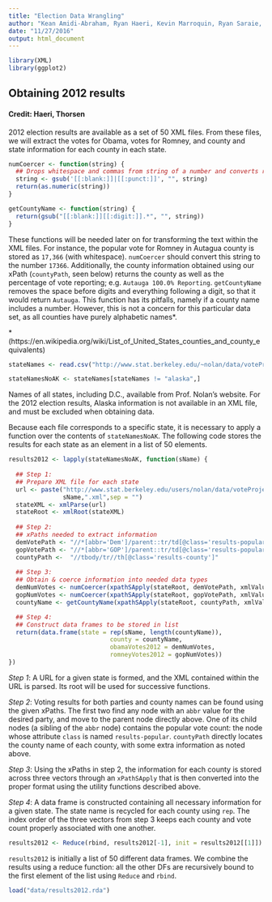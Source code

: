 ```yaml
---
title: "Election Data Wrangling"
author: "Kean Amidi-Abraham, Ryan Haeri, Kevin Marroquin, Ryan Saraie, Brian Thorsen"
date: "11/27/2016"
output: html_document
---
```


```r
library(XML)
library(ggplot2)
```

## Obtaining 2012 results
#### Credit: Haeri, Thorsen

2012 election results are available as a set of 50 XML files. From these files, we will extract the votes for Obama, votes for Romney, and county and state information for each county in each state.

```r
numCoercer <- function(string) {
  ## Drops whitespace and commas from string of a number and converts remaining digits to numeric.
  string <- gsub('[[:blank:]]|[[:punct:]]', "", string)
  return(as.numeric(string))
}

getCountyName <- function(string) {
  return(gsub("[[:blank:]][[:digit:]].*", "", string))
}
```

These functions will be needed later on for transforming the text within the XML files. For instance, the popular vote for Romney in Autagua county is stored as `   17,366` (with whitespace). `numCoercer` should convert this string to the number `17366`. Additionally, the county information obtained using our xPath (`countyPath`, seen below) returns the county as well as the percentage of vote reporting; e.g. `Autauga 100.0% Reporting`. `getCountyName` removes the space before digits and everything following a digit, so that it would return `Autauga`. This function has its pitfalls, namely if a county name includes a number. However, this is not a concern for this particular data set, as all counties have purely alphabetic names\*.

\*(https://en.wikipedia.org/wiki/List_of_United_States_counties_and_county_equivalents)

```r
stateNames <- read.csv("http://www.stat.berkeley.edu/~nolan/data/voteProject/countyVotes2012/stateNames.txt")

stateNamesNoAK <- stateNames[stateNames != "alaska",]
```

Names of all states, including D.C., available from Prof. Nolan's website. For the 2012 election results, Alaska information is not available in an XML file, and must be excluded when obtaining data.

Because each file corresponds to a specific state, it is necessary to apply a function over the contents of `stateNamesNoAK`. The following code stores the results for each state as an element in a list of 50 elements.

```r
results2012 <- lapply(stateNamesNoAK, function(sName) {
  
  ## Step 1:
  ## Prepare XML file for each state
  url <- paste("http://www.stat.berkeley.edu/users/nolan/data/voteProject/countyVotes2012/",
               sName,".xml",sep = "")
  stateXML <- xmlParse(url)
  stateRoot <- xmlRoot(stateXML)
  
  ## Step 2:
  ## xPaths needed to extract information
  demVotePath <- "//*[abbr='Dem']/parent::tr/td[@class='results-popular']"
  gopVotePath <- "//*[abbr='GOP']/parent::tr/td[@class='results-popular']"
  countyPath <-  "//tbody/tr//th[@class='results-county']"
   
  ## Step 3:   
  ## Obtain & coerce information into needed data types
  demNumVotes <- numCoercer(xpathSApply(stateRoot, demVotePath, xmlValue))
  gopNumVotes <- numCoercer(xpathSApply(stateRoot, gopVotePath, xmlValue))
  countyName <- getCountyName(xpathSApply(stateRoot, countyPath, xmlValue))

  ## Step 4:
  ## Construct data frames to be stored in list
  return(data.frame(state = rep(sName, length(countyName)),
                            county = countyName,
                            obamaVotes2012 = demNumVotes,
                            romneyVotes2012 = gopNumVotes))
})

```

*Step 1*: A URL for a given state is formed, and the XML contained within the URL is parsed. Its root will be used for successive functions.

*Step 2*: Voting results for both parties and county names can be found using the given xPaths. The first two find any node with an `abbr` value for the desired party, and move to the parent node directly above. One of its child nodes (a sibling of the `abbr` node) contains the popular vote count: the node whose attribute `class` is named `results-popular`. `countyPath` directly locates the county name of each county, with some extra information as noted above.

*Step 3*: Using the xPaths in step 2, the information for each county is stored across three vectors through an `xPathSApply` that is then converted into the proper format using the utility functions described above.

*Step 4*: A data frame is constructed containing all necessary information for a given state. The state name is recycled for each county using `rep`. The index order of the three vectors from step 3 keeps each county and vote count properly associated with one another.


```r
results2012 <- Reduce(rbind, results2012[-1], init = results2012[[1]])
```

`results2012` is initially a list of 50 different data frames. We combine the results using a reduce function: all the other DFs are recursively bound to the first element of the list using `Reduce` and `rbind`.

```r
load("data/results2012.rda")
```

